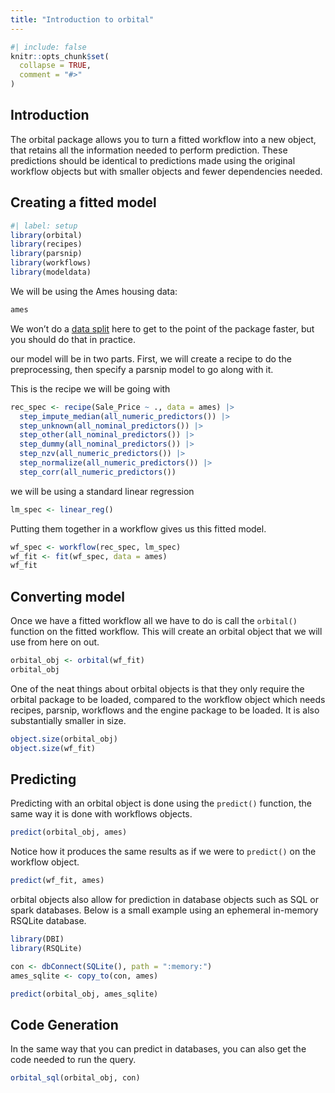 ```yaml
---
title: "Introduction to orbital"
---
```


```r
#| include: false
knitr::opts_chunk$set(
  collapse = TRUE,
  comment = "#>"
)
```

## Introduction

The orbital package allows you to turn a fitted workflow into a new object, that retains all the information needed to perform prediction. These predictions should be identical to predictions made using the original workflow objects but with smaller objects and fewer dependencies needed.

## Creating a fitted model

```r
#| label: setup
library(orbital)
library(recipes)
library(parsnip)
library(workflows)
library(modeldata)
```

We will be using the Ames housing data:

```r
ames
```

We won't do a [data split](https://www.tmwr.org/splitting) here to get to the point of the package faster, but you should do that in practice.

our model will be in two parts. First, we will create a recipe to do the preprocessing, then specify a parsnip model to go along with it.

This is the recipe we will be going with

```r
rec_spec <- recipe(Sale_Price ~ ., data = ames) |>
  step_impute_median(all_numeric_predictors()) |>
  step_unknown(all_nominal_predictors()) |>
  step_other(all_nominal_predictors()) |>
  step_dummy(all_nominal_predictors()) |>
  step_nzv(all_numeric_predictors()) |>
  step_normalize(all_numeric_predictors()) |>
  step_corr(all_numeric_predictors())
```

we will be using a standard linear regression

```r
lm_spec <- linear_reg()
```

Putting them together in a workflow gives us this fitted model.

```r
wf_spec <- workflow(rec_spec, lm_spec)
wf_fit <- fit(wf_spec, data = ames)
wf_fit
```

## Converting model

Once we have a fitted workflow all we have to do is call the `orbital()` function on the fitted workflow. This will create an orbital object that we will use from here on out.

```r
orbital_obj <- orbital(wf_fit)
orbital_obj
```

One of the neat things about orbital objects is that they only require the orbital package to be loaded, compared to the workflow object which needs recipes, parsnip, workflows and the engine package to be loaded. It is also substantially smaller in size.

```r
object.size(orbital_obj)
object.size(wf_fit)
```

## Predicting

Predicting with an orbital object is done using the `predict()` function, the same way it is done with workflows objects.

```r
predict(orbital_obj, ames)
```

Notice how it produces the same results as if we were to `predict()` on the workflow object.

```r
predict(wf_fit, ames)
```

orbital objects also allow for prediction in database objects such as SQL or spark databases. Below is a small example using an ephemeral in-memory RSQLite database.

```r
library(DBI)
library(RSQLite)

con <- dbConnect(SQLite(), path = ":memory:")
ames_sqlite <- copy_to(con, ames)

predict(orbital_obj, ames_sqlite)
```

## Code Generation

In the same way that you can predict in databases, you can also get the code needed to run the query.

```r
orbital_sql(orbital_obj, con)
```
